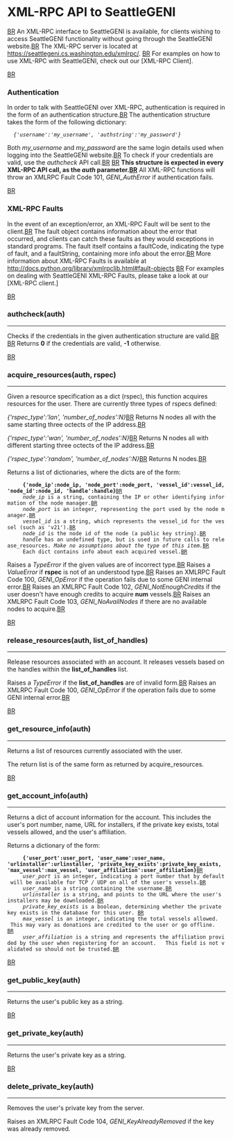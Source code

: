 = XML-RPC API to SeattleGENI =
[[BR]]
An XML-RPC interface to SeattleGENI is available, for clients wishing to access SeattleGENI functionality without going through the SeattleGENI website.[[BR]]
The XML-RPC server is located at https://seattlegeni.cs.washington.edu/xmlrpc/. [[BR]]
For examples on how to use XML-RPC with SeattleGENI, check out our [XML-RPC Client].

[[BR]]
=== Authentication ===
In order to talk with SeattleGENI over XML-RPC, authentication is required in the form of an authentication structure.[[BR]]
The authentication structure takes the form of the following dictionary:
   ''{'username':'my_username', 'authstring':'my_password'}''

Both ''my_username'' and ''my_password'' are the same login details used when logging into the SeattleGENI website.[[BR]]
To check if your credentials are valid, use the ''authcheck'' API call.[[BR]]
[[BR]]
'''This structure is expected in every XML-RPC API call, as the ''auth'' parameter.[[BR]]'''
All XML-RPC functions will throw an XMLRPC Fault Code 101, ''GENI_AuthError'' if authentication fails.

[[BR]]

=== XML-RPC Faults ===
In the event of an exception/error, an XML-RPC Fault will be sent to the client.[[BR]]
The fault object contains information about the error that occurred, and clients can catch these faults as they would exceptions in standard programs. The fault itself contains a faultCode, indicating the type of fault, and a faultString, containing more info about the error.[[BR]]
More information about XML-RPC Faults is available at http://docs.python.org/library/xmlrpclib.html#fault-objects [[BR]]
For examples on dealing with SeattleGENI XML-RPC Faults, please take a look at our [XML-RPC client.]

[[BR]]

=== authcheck(auth) ===
----
Checks if the credentials in the given authentication structure are valid.[[BR]]
[[BR]]
Returns '''0''' if the credentials are valid, '''-1''' otherwise.

[[BR]]
=== acquire_resources(auth, rspec) ===
----

Given a resource specification as a dict (rspec), this function acquires resources for the user. There are currently three types of rspecs defined:

''{'rspec_type':'lan', 'number_of_nodes':N}''[[BR]]  
Returns N nodes all with the same starting three octects of the IP address.[[BR]]

''{'rspec_type':'wan', 'number_of_nodes':N}''[[BR]] 
Returns N nodes all with different starting three octects of the IP address.[[BR]]

''{'rspec_type':'random', 'number_of_nodes':N}''[[BR]]
Returns N nodes.[[BR]]


Returns a list of dictionaries, where the dicts are of the form:
      '''{'node_ip':node_ip, 'node_port':node_port, 'vessel_id':vessel_id, 'node_id':node_id, 'handle':handle}'''[[BR]]
      ''node_ip'' is a string, containing the IP or other identifying information of the node manager.[[BR]]
      ''node_port'' is an integer, representing the port used by the node manager.[[BR]]
      ''vessel_id'' is a string, which represents the vessel_id for the vessel (such as 'v21').[[BR]]
      ''node_id'' is the node id of the node (a public key string).[[BR]]
      ''handle'' has an undefined type, but is used in future calls to release_resources. ''Make no assumptions about the type of this item.''[[BR]]
      Each dict contains info about each acquired vessel.[[BR]]

Raises a ''TypeError'' if the given values are of incorrect type.[[BR]]
Raises a ''ValueError'' if '''rspec''' is not of an understood type.[[BR]]
Raises an XMLRPC Fault Code 100, ''GENI_OpError'' if the operation fails due to some GENI internal error.[[BR]]
Raises an XMLRPC Fault Code 102, ''GENI_NotEnoughCredits'' if the user doesn't have enough credits to acquire '''num''' vessels.[[BR]]
Raises an XMLRPC Fault Code 103, ''GENI_NoAvailNodes'' if there are no available nodes to acquire.[[BR]]


[[BR]]
=== release_resources(auth, list_of_handles) ===
----

Release resources associated with an account.  It releases vessels based on the handles within the  '''list_of_handles''' list.

Raises a ''TypeError'' if the '''list_of_handles''' are of invalid form.[[BR]]
Raises an XMLRPC Fault Code 100, ''GENI_OpError'' if the operation fails due to some GENI internal error.[[BR]]

[[BR]]
=== get_resource_info(auth) ===
----

Returns a list of resources currently associated with the user.

The return list is of the same form as returned by acquire_resources.



[[BR]]
=== get_account_info(auth) ===
----

Returns a dict of account information for the account. This includes the user's port number, name, URL for installers, if the private key exists, total vessels allowed, and the user's affiliation.

Returns a dictionary of the form:
      '''{'user_port':user_port, 'user_name':user_name, 'urlinstaller':urlinstaller, 'private_key_exists':private_key_exists, 'max_vessel':max_vessel, 'user_affiliation':user_affiliation}'''[[BR]]
      ''user_port'' is an integer, indicating a port number that by default will be available for TCP / UDP on all of the user's vessels.[[BR]]
      ''user_name'' is a string containing the username.[[BR]]
      ''urlinstaller'' is a string, and points to the URL where the user's installers may be downloaded.[[BR]]
      ''private_key_exists'' is a boolean, determining whether the private key exists in the database for this user. [[BR]]
      ''max_vessel'' is an integer, indicating the total vessels allowed.   This may vary as donations are credited to the user or go offline.   [[BR]]
      ''user_affiliation'' is a string and represents the affiliation provided by the user when registering for an account.   This field is not validated so should not be trusted.[[BR]]

[[BR]]
=== get_public_key(auth) ===
----

Returns the user's public key as a string.


[[BR]]
=== get_private_key(auth) ===
----

Returns the user's private key as a string. 


[[BR]]
=== delete_private_key(auth) ===
----
Removes the user's private key from the server.

Raises an XMLRPC Fault Code 104, ''GENI_KeyAlreadyRemoved'' if the key was already removed.